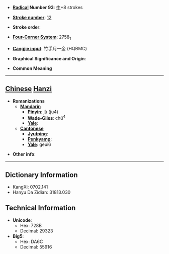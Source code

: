 * '''[[Wiktionary:Chinese radical index| Radical]] Number 93''': [[Wiktionary:Chinese radical index 牛|牛]]+8 strokes

* '''[[Wiktionary:Chinese total strokes index|Stroke number]]''': [[Wiktionary:Chinese total strokes index 12|12]]

* '''Stroke order''': 

* '''[[Wiktionary:Chinese four corner index|Four-Corner System]]''': 2758<sub>1</sub>

* '''[[Wiktionary:Chinese Cangjie index|Cangjie input]]''': 竹手月一金 (HQBMC)

* '''Graphical Significance and Origin''': 

* '''Common Meaning'''

----

== [[Chinese]] [[Hanzi]] ==

* '''Romanizations'''
** '''[[Mandarin]]'''
*** '''[[Pinyin]]''': jù (ju4)
*** '''[[Wade-Giles]]''': chü<sup>4</sup>
*** '''[[Yale]]''': 
** '''[[Cantonese]]'''
*** '''[[Jyutping]]''':
*** '''[[Penkyamp]]''': 
*** '''[[Yale]]''': geui6

* '''Other info''': 

----

== Dictionary Information ==

* KangXi: 0702.141
* Hanyu Da Zidian: 31813.030

== Technical Information ==

* '''Unicode''':
** Hex: 728B
** Decimal: 29323
* '''Big5''':
** Hex: DA6C
** Decimal: 55916